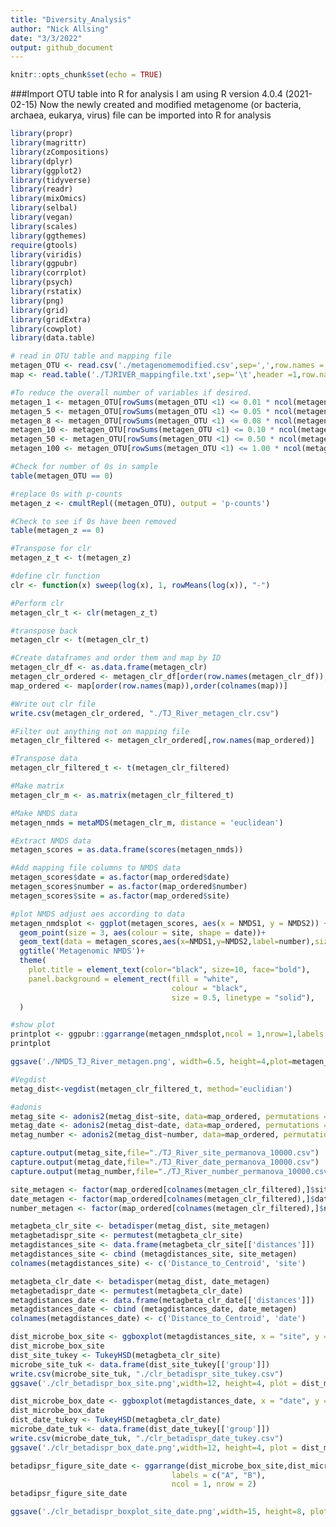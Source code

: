 ```yaml
---
title: "Diversity_Analysis"
author: "Nick Allsing"
date: "3/3/2022"
output: github_document
---
```


```r
knitr::opts_chunk$set(echo = TRUE)
```
###Import OTU table into R for analysis
I am using R version 4.0.4 (2021-02-15)
Now the newly created and modified metagenome (or bacteria, archaea, eukarya, virus) file can be imported into R for analysis 
```r
library(propr)
library(magrittr)
library(zCompositions)
library(dplyr)
library(ggplot2)
library(tidyverse) 
library(readr)
library(mixOmics)
library(selbal)
library(vegan)
library(scales)
library(ggthemes)
require(gtools)
library(viridis)
library(ggpubr)
library(corrplot)
library(psych)
library(rstatix)
library(png)
library(grid)
library(gridExtra)
library(cowplot)
library(data.table)
```
```r
# read in OTU table and mapping file
metagen_OTU <- read.csv('./metagenomemodified.csv',sep=',',row.names = 1,header = 1,check.names=FALSE)
map <- read.table('./TJRIVER_mappingfile.txt',sep='\t',header =1,row.names = 1)
```
```r
#To reduce the overall number of variables if desired.
metagen_1 <- metagen_OTU[rowSums(metagen_OTU <1) <= 0.01 * ncol(metagen_OTU), ]
metagen_5 <- metagen_OTU[rowSums(metagen_OTU <1) <= 0.05 * ncol(metagen_OTU), ]
metagen_8 <- metagen_OTU[rowSums(metagen_OTU <1) <= 0.08 * ncol(metagen_OTU), ]
metagen_10 <- metagen_OTU[rowSums(metagen_OTU <1) <= 0.10 * ncol(metagen_OTU), ]
metagen_50 <- metagen_OTU[rowSums(metagen_OTU <1) <= 0.50 * ncol(metagen_OTU), ]
metagen_100 <- metagen_OTU[rowSums(metagen_OTU <1) <= 1.00 * ncol(metagen_OTU), ]
```
```r
#Check for number of 0s in sample
table(metagen_OTU == 0)
```
```r
#replace 0s with p-counts
metagen_z <- cmultRepl((metagen_OTU), output = 'p-counts')
```
```r
#Check to see if 0s have been removed
table(metagen_z == 0)
```
```r
#Transpose for clr
metagen_z_t <- t(metagen_z)
```
```r
#define clr function
clr <- function(x) sweep(log(x), 1, rowMeans(log(x)), "-")
```
```r
#Perform clr
metagen_clr_t <- clr(metagen_z_t)
```
```r
#transpose back
metagen_clr <- t(metagen_clr_t)
```
```r
#Create dataframes and order them and map by ID
metagen_clr_df <- as.data.frame(metagen_clr)
metagen_clr_ordered <- metagen_clr_df[order(row.names(metagen_clr_df)), order(colnames(metagen_clr_df))]
map_ordered <- map[order(row.names(map)),order(colnames(map))]
```
```r
#Write out clr file
write.csv(metagen_clr_ordered, "./TJ_River_metagen_clr.csv")
```
```r
#Filter out anything not on mapping file
metagen_clr_filtered <- metagen_clr_ordered[,row.names(map_ordered)]
```
```r
#Transpose data
metagen_clr_filtered_t <- t(metagen_clr_filtered)
```
```r
#Make matrix
metagen_clr_m <- as.matrix(metagen_clr_filtered_t)
```
```r
#Make NMDS data
metagen_nmds = metaMDS(metagen_clr_m, distance = 'euclidean')
```
```r
#Extract NMDS data
metagen_scores = as.data.frame(scores(metagen_nmds))
```
```r
#Add mapping file columns to NMDS data
metagen_scores$date = as.factor(map_ordered$date)
metagen_scores$number = as.factor(map_ordered$number)
metagen_scores$site = as.factor(map_ordered$site)
```
```r
#plot NMDS adjust aes according to data
metagen_nmdsplot <- ggplot(metagen_scores, aes(x = NMDS1, y = NMDS2)) +
  geom_point(size = 3, aes(colour = site, shape = date))+ 
  geom_text(data = metagen_scores,aes(x=NMDS1,y=NMDS2,label=number),size=2,vjust=2)+
  ggtitle('Metagenomic NMDS')+
  theme(
    plot.title = element_text(color="black", size=10, face="bold"),
    panel.background = element_rect(fill = "white",
                                    colour = "black",
                                    size = 0.5, linetype = "solid"),
  )
```
```r
#show plot
printplot <- ggpubr::ggarrange(metagen_nmdsplot,ncol = 1,nrow=1,labels = c("A"))
printplot
```
```r
ggsave('./NMDS_TJ_River_metagen.png', width=6.5, height=4,plot=metagen_nmdsplot)
```
```r
#Vegdist
metag_dist<-vegdist(metagen_clr_filtered_t, method='euclidian')
```
```r
#adonis
metag_site <- adonis2(metag_dist~site, data=map_ordered, permutations = 9999, method = "euclidian")
metag_date <- adonis2(metag_dist~date, data=map_ordered, permutations = 9999, method = "euclidian")
metag_number <- adonis2(metag_dist~number, data=map_ordered, permutations = 9999, method = "euclidian")
```
```r
capture.output(metag_site,file="./TJ_River_site_permanova_10000.csv")
capture.output(metag_date,file="./TJ_River_date_permanova_10000.csv")
capture.output(metag_number,file="./TJ_River_number_permanova_10000.csv")
```
```r
site_metagen <- factor(map_ordered[colnames(metagen_clr_filtered),]$site)
date_metagen <- factor(map_ordered[colnames(metagen_clr_filtered),]$date)
number_metagen <- factor(map_ordered[colnames(metagen_clr_filtered),]$number)
```
```r
metagbeta_clr_site <- betadisper(metag_dist, site_metagen)
metagbetadispr_site <- permutest(metagbeta_clr_site)
metagdistances_site <- data.frame(metagbeta_clr_site[['distances']])
metagdistances_site <- cbind (metagdistances_site, site_metagen)
colnames(metagdistances_site) <- c('Distance_to_Centroid', 'site')
```
```r
metagbeta_clr_date <- betadisper(metag_dist, date_metagen)
metagbetadispr_date <- permutest(metagbeta_clr_date)
metagdistances_date <- data.frame(metagbeta_clr_date[['distances']])
metagdistances_date <- cbind (metagdistances_date, date_metagen)
colnames(metagdistances_date) <- c('Distance_to_Centroid', 'date')
```
```r
dist_microbe_box_site <- ggboxplot(metagdistances_site, x = "site", y = "Distance_to_Centroid" , add = "point")
dist_microbe_box_site
dist_site_tukey <- TukeyHSD(metagbeta_clr_site)
microbe_site_tuk <- data.frame(dist_site_tukey[['group']])
write.csv(microbe_site_tuk, "./clr_betadispr_site_tukey.csv")
ggsave('./clr_betadispr_box_site.png',width=12, height=4, plot = dist_microbe_box_site)
```
```r
dist_microbe_box_date <- ggboxplot(metagdistances_date, x = "date", y = "Distance_to_Centroid" , add = "point")
dist_microbe_box_date
dist_date_tukey <- TukeyHSD(metagbeta_clr_date)
microbe_date_tuk <- data.frame(dist_date_tukey[['group']])
write.csv(microbe_date_tuk, "./clr_betadispr_date_tukey.csv")
ggsave('./clr_betadispr_box_date.png',width=12, height=4, plot = dist_microbe_box_date)
```
```r
betadipsr_figure_site_date <- ggarrange(dist_microbe_box_site,dist_microbe_box_date,
                                    labels = c("A", "B"),
                                    ncol = 1, nrow = 2)
betadipsr_figure_site_date
```
```r
ggsave('./clr_betadispr_boxplot_site_date.png',width=15, height=8, plot = betadipsr_figure_site_date)
```